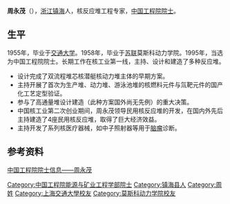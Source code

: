 '''周永茂'''（{{bd|1931年|5月15日}}），[[浙江|浙江]][[镇海|镇海]]人，核反应堆工程专家，[[中国工程院|中国工程院]][[院士|院士]]。

== 生平 ==
1955年，毕业于[[交通大学|交通大学]]。1958年，毕业于[[苏联|苏联]]莫斯科动力学院。1995年，当选为中国工程院院士。长期工作在核工业第一线，主持、设计和建造了多种反应堆。

*设计完成了双流程堆芯核潜艇核动力堆主体的早期方案。
*主持开展了首次为生产堆、动力堆、游泳池堆的核燃料元件与氚靶元件的国产化工艺定型验证。
*参与了高通量堆设计建造（此种方案国外尚无先例）的重大决策。
*中国核工业第二次创业期间，周永茂领导民用核反应堆的开发，在国内外先后主持建造了4座民用核反应堆，取得了巨大经济效益。
*主持开发了系列核医疗器械，如中子照射器等用于[[脑瘤|脑瘤]]诊断。

== 参考资料 ==
[https://web.archive.org/web/20070203025048/http://www.cae.cn/experts/detail.jsp?id=441 中国工程院院士信息——周永茂]

{{中国工程院能源与矿业工程学部院士}}

{{Authority control}}
{{DEFAULTSORT:Z}}
[[Category:中国工程院能源与矿业工程学部院士|Category:中国工程院能源与矿业工程学部院士]]
[[Category:镇海县人|Category:镇海县人]]
[[Category:周姓|Category:周姓]]
[[Category:上海交通大學校友|Category:上海交通大學校友]]
[[Category:莫斯科动力学院校友|Category:莫斯科动力学院校友]]